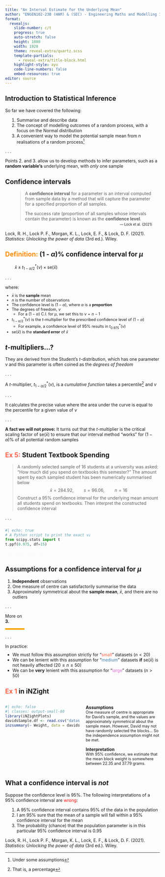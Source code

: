 ```yaml
---
title: "An Interval Estimate for the Underlying Mean"
author: "ENGEN102-23B (HAM) & (SEC) - Engineering Maths and Modelling 1B"
format:
  revealjs: 
    slide-number: c/t
    progress: true
    auto-stretch: false
    height: 1080
    width: 1920
    theme: reveal-extra/quartz.scss
    template-partials:
      - reveal-extra/title-block.html
    highlight-style: ayu
    code-line-numbers: false
    embed-resources: true
editor: source
---
```


## [Introduction to Statistical Inference]{.fragment} {.margin-bottom}

So far we have covered the following:

::: {.tightList style="margin-left: 1em;"}
1. Summarise and describe data
2. The concept of modelling outcomes of a random process, with a focus on the Normal distribution
3. A convenient way to model the potential sample mean from $n$ realisations of a random process^[Under some assumptions]
:::

. . .

Points 2. and 3. allow us to develop methods to infer parameters, such as a **random variable's** underlying mean, with *only* one sample

## Confidence intervals

:::: {style="width: 90%; display: block; margin: auto;"}
> A **confidence interval** for a parameter is an interval computed from sample data by a method that will capture the parameter for a specified proportion of all samples.
> 
> The success rate (proportion of all samples whose intervals contain the parameter) is known as the **confidence level**.

::: {style="font-size: 0.8em; text-align: right; margin-top: -1em;"}
 --- Lock et al. (2021)
:::

::::

::: {.aside}
Lock, R. H., Lock P. F., Morgan, K. L., Lock, E. F., & Lock, D. F. (2021). *Statistics: Unlocking the power of data* (3rd ed.). Wiley.
:::

## [Definition:]{style="color: darkorange;"} (1 - *&alpha;*)% confidence interval for *&mu;*

::: {.definition style="width: 40%;"}
$$
\bar{x}  \pm  t^*_{1-\alpha/2}(\nu) \times \text{se}(\bar{x})
$$
:::

. . .

where:

::: {.incremental style="font-size: 0.9em; margin-top: -0.25em;"}
- $\bar{x}$ is the **sample** mean
- $n$ is the number of observations
- The confidence level is $(1 - \alpha)$, where $\alpha$ is a **proportion**
- The degrees of freedom, $\nu$
  - For a $(1 - \alpha)$ C.I. for $\mu$, we set this to $\nu = n - 1$
- $t^*_{1-\alpha/2}(\nu)$ is the *t*-multiplier for the prescribed confidence level of $(1 - \alpha)$
  - For example, a confidence level of 95% results in $t^*_{0.975}(\nu)$
- $\text{se}(\bar{x})$ is the **standard error** of $\bar{x}$
:::

## *t*-multipliers[...?]{.fragment} {.margin-bottom}

They are derived from the Student's *t*-distribution, which has one parameter $\nu$ and this parameter is often coined as the *degrees of freedom*

. . .

A *t*-multiplier, $t^*_{1-\alpha/2}(\nu)$, is a *cumulative function* takes a percentile^[That is, a percentage] and $\nu$

. . .

It calculates the precise value where the area under the curve is equal to the percentile for a given value of $\nu$

. . .

**A fact we will not prove:** It turns out that the *t*-multiplier is the critical scaling factor of $\text{se}(\bar{x})$ to ensure that our interval method "works" for $(1 - \alpha)\%$ of all potential random samples

## [Ex 5:]{style='color: tomato;'} Student Textbook Spending

> A randomly selected sample of 16 students at a university was asked: "How much did you spend on textbooks this semester?" The amount spent by each sampled student has been numerically summarised below
$$\bar{x} = 284.92, \quad\quad s = 96.06, \quad\quad n = 16$$
Construct a 95% confidence interval for the underlying mean amount all students spend on textbooks. Then interpret the constructed confidence interval

. . .

::: {style="width: 55%; margin-top: 25px;"}
```python
#| echo: true
# A Python script to print the exact value of the t-multiplier
from scipy.stats import t
t.ppf(0.975, df=15)
```
:::


[233.7681 336.0720]{style="color: ghostwhite;"}
  
## Assumptions for a confidence interval for *&mu;*

::: {.incremental}
1. **Independent** observations
2. One measure of centre can satisfactorily summarise the data
3. Approximately symmetrical about the **sample mean**, $\bar{x}$, and there are no outliers
:::

. . .

::: {style="border-bottom: 5px solid orange; width: 12.5%;"}
More on **3.**
:::

. . .

In practice: 

::: {.incremental style="margin-top: -0.25em;"}
- We must follow this assumption strictly for "[small]{style="color: tomato;"}" datasets ($n < 20$)
- We can be lenient with this assumption for "[medium]{style="color: steelblue;"}" datasets **if** $\text{se}(\bar{x})$ is not heavily affected ($20 \leq n \leq 50$)
- We can be **very** lenient with this assumption for "[large]{style="color: orchid;"}" datasets ($n > 50$)
:::

## [Ex 1]{style='color: tomato;'} in [iNZight]{.R}

:::::: {.columns}
::::: {.column style="width: 50%;"}
```r
#| echo: false
#| classes: output-small-80
library(iNZightPlots)
davidsSample.df <- read.csv("datasets/davids-sample.csv")
inzsummary(~ Weight, data = davidsSample.df, width = 83, summary.type = "inference", inference.type = "conf", hypothesis = NULL)
```
:::::

::::: {.column .margin-bottom .fragment style="width: 50%;"}
**Assumptions**  
[One measure of centre is appropriate for David's sample, and the values are approximately symmetrical about the sample mean. However, David may not have randomly selected the blocks... So the independence assumption might not be met.]{style="font-size: 0.9em;"}

:::: {.fragment}
**Interpretation**  
[With 95% confidence, we estimate that the mean block weight is somewhere between 22.35 and 37.79 grams.]{style="font-size: 0.9em;"}
::::
:::::
::::::

## What a confidence interval is *not*

Suppose the confidence level is 95%. The following interpretations of a 95% confidence interval are [wrong]{style="color: red;"}:

::: {.incremental style="margin-left: 1em;"}
1. A 95% confidence interval contains 95% of the data in the population
2. I am 95% sure that the mean of a sample will fall within a 95% confidence interval for the mean
3. The probability (chance) that the population parameter is in this particular 95% confidence interval is 0.95
:::

::: {.aside}
Lock, R. H., Lock P. F., Morgan, K. L., Lock, E. F., & Lock, D. F. (2021). *Statistics: Unlocking the power of data* (3rd ed.). Wiley.
:::

